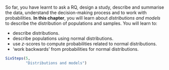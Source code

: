 ::: {.objectivesBox .objectives data-latex="{iconmonstr-target-4-240.png}"}
So far, you have learnt to ask a RQ, design a study, describe and summarise the data, understand the decision-making process and to work with probabilities.
**In this chapter**, you will learn about *distributions and models* to describe the distribution of populations and samples.
You will learn to:

* describe distributions.
* describe populations using normal distributions.
* use $z$-scores to compute probabilities related to normal distributions.
* 'work backwards' from probabilities for normal distributions.
:::


```r
SixSteps(5, 
         "Distributions and models")
```